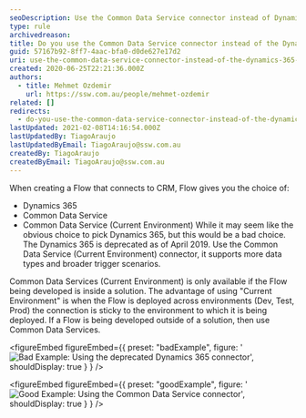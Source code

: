 ```yaml
---
seoDescription: Use the Common Data Service connector instead of Dynamics 365 when creating Flows to ensure compatibility and scalability.
type: rule
archivedreason:
title: Do you use the Common Data Service connector instead of the Dynamics 365 connector when using flows?
guid: 57167b92-8ff7-4aac-bfa0-d0de627e17d2
uri: use-the-common-data-service-connector-instead-of-the-dynamics-365-connector
created: 2020-06-25T22:21:36.000Z
authors:
  - title: Mehmet Ozdemir
    url: https://ssw.com.au/people/mehmet-ozdemir
related: []
redirects:
  - do-you-use-the-common-data-service-connector-instead-of-the-dynamics-365-connector-when-using-flows
lastUpdated: 2021-02-08T14:16:54.000Z
lastUpdatedBy: TiagoAraujo
lastUpdatedByEmail: TiagoAraujo@ssw.com.au
createdBy: TiagoAraujo
createdByEmail: TiagoAraujo@ssw.com.au
---
```


When creating a Flow that connects to CRM, Flow gives you the choice of:

- Dynamics 365
- Common Data Service
- Common Data Service (Current Environment)
While it may seem like the obvious choice to pick Dynamics 365, but this would be a bad choice. The Dynamics 365 is deprecated as of April 2019. Use the Common Data Service (Current Environment) connector, it supports more data types and broader trigger scenarios.

Common Data Services (Current Environment) is only available if the Flow being developed is inside a solution. The advantage of using "Current Environment" is when the Flow is deployed across environments (Dev, Test, Prod) the connection is sticky to the environment to which it is being deployed. If a Flow is being developed outside of a solution, then use Common Data Services.

<figureEmbed figureEmbed={{
  preset: "badExample",
  figure: '![Bad Example: Using the deprecated Dynamics 365 connector](bad-connector-use.png)',
  shouldDisplay: true
} } />


<figureEmbed figureEmbed={{
  preset: "goodExample",
  figure: '![Good Example: Using the Common Data Service connector](good-connector-use.png)',
  shouldDisplay: true
} } />
